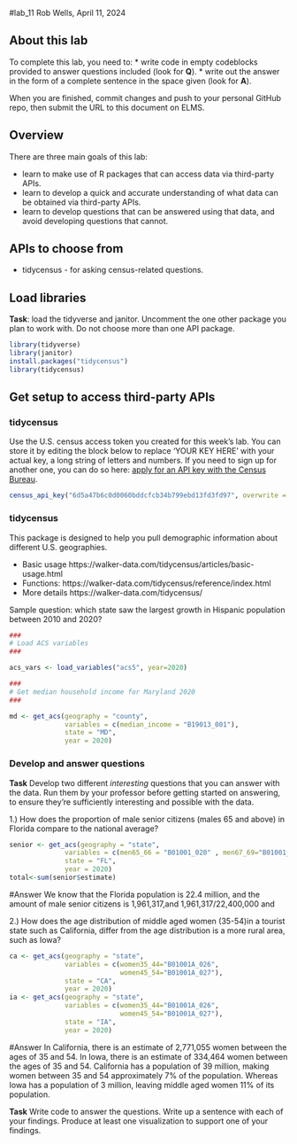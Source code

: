 #lab_11
Rob Wells, April 11, 2024

## About this lab

To complete this lab, you need to:
* write code in empty codeblocks provided to answer questions included (look for **Q**).
* write out the answer in the form of a complete sentence in the space given (look for **A**).

When you are finished, commit changes and push to your personal GitHub repo, then submit the URL to this document on ELMS.

## Overview

There are three main goals of this lab:

* learn to make use of R packages that can access data via third-party APIs.
* learn to develop a quick and accurate understanding of what data can be obtained via third-party APIs. 
* learn to develop questions that can be answered using that data, and avoid developing questions that cannot. 

## APIs to choose from
 

* tidycensus - for asking census-related questions.

## Load libraries

**Task**: load the tidyverse and janitor.  Uncomment the one other package you plan to work with.  Do not choose more than one API package.

```r
library(tidyverse)
library(janitor)
install.packages("tidycensus")
library(tidycensus)

```

## Get setup to access third-party APIs

### tidycensus

Use the U.S. census access token you created for this week's lab.  You can store it by editing the block below to replace 'YOUR KEY HERE' with your actual key, a long string of letters and numbers. If you need to sign up for another one, you can do so here:  [apply for an API key with the Census Bureau](https://api.census.gov/data/key_signup.html). 

```r
census_api_key("6d5a47b6c0d0060bddcfcb34b799ebd13fd3fd97", overwrite = TRUE)
```



### tidycensus

This package is designed to help you pull demographic information about different U.S. geographies.

* Basic usage https://walker-data.com/tidycensus/articles/basic-usage.html
* Functions: https://walker-data.com/tidycensus/reference/index.html
* More details https://walker-data.com/tidycensus/

Sample question: which state saw the largest growth in Hispanic population between 2010 and 2020?

```r

###
# Load ACS variables
###

acs_vars <- load_variables("acs5", year=2020)

###
# Get median household income for Maryland 2020
###

md <- get_acs(geography = "county",
              variables = c(median_income = "B19013_001"),
              state = "MD",
              year = 2020) 


```

### Develop and answer questions

**Task** Develop two different *interesting* questions that you can answer with the data. Run them by your professor before getting started on answering, to ensure they're sufficiently interesting and possible with the data. 

1.) How does the proportion of male senior citizens (males 65 and above) in Florida compare to the national average?
```r
senior <- get_acs(geography = "state",
              variables = c(men65_66 = "B01001_020" , men67_69="B01001_021" , men70_74="B01001_022" , men75_79="B01001_023" , men80_84="B01001_024" , men85_older="B01001_025"),
              state = "FL",
              year = 2020) 
total<-sum(senior$estimate)
```
#Answer
We know that the Florida population is 22.4 million, and the amount of male senior citizens is 1,961,317,and 1,961,317/22,400,000 and

2.) How does the age distribution of middle aged women (35-54)in a tourist state such as California, differ from the age distribution is a more rural area, such as Iowa?
```r
ca <- get_acs(geography = "state",
              variables = c(women35_44="B01001A_026",
                            women45_54="B01001A_027"),
              state = "CA",
              year = 2020) 
ia <- get_acs(geography = "state",
              variables = c(women35_44="B01001A_026",
                            women45_54="B01001A_027"),
              state = "IA",
              year = 2020) 

```
#Answer 
In California, there is an estimate of 2,771,055 women between the ages of 35 and 54. In Iowa, there is an estimate of 334,464 women between the ages of 35 and 54. California has a population of 39 million, making women between 35 and 54 approximately 7% of the population. Whereas Iowa has a population of 3 million, leaving middle aged women 11% of its population. 

**Task** Write code to answer the questions.  Write up a sentence with each of your findings. Produce at least one visualization to support one of your findings. 


